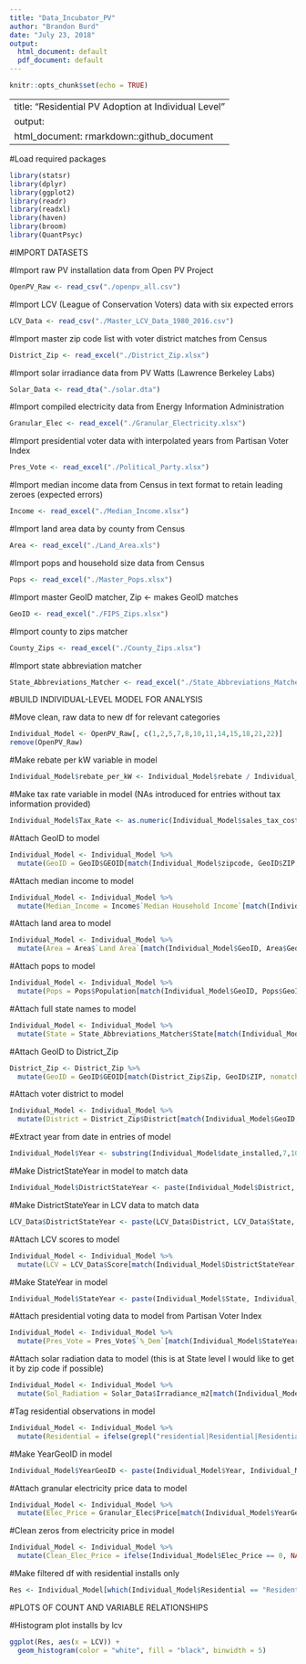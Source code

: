 ---
title: "Data_Incubator_PV"
author: "Brandon Burd"
date: "July 23, 2018"
output:
  html_document: default
  pdf_document: default
---

```{r setup, include=FALSE}
knitr::opts_chunk$set(echo = TRUE)
```

---
title: "Residential PV Adoption at Individual Level"
output:
  html_document: rmarkdown::github_document
---

#Load required packages
```{r load-packages, message=FALSE}
library(statsr)
library(dplyr)
library(ggplot2)
library(readr)
library(readxl)
library(haven)
library(broom)
library(QuantPsyc)
```






#IMPORT DATASETS


#Import raw PV installation data from Open PV Project
```{r open-raw-pv-data}
OpenPV_Raw <- read_csv("./openpv_all.csv")
```


#Import LCV (League of Conservation Voters) data with six expected errors
```{r open-LCV}
LCV_Data <- read_csv("./Master_LCV_Data_1980_2016.csv")
```


#Import master zip code list with voter district matches from Census
```{r open-voter-district-zip}
District_Zip <- read_excel("./District_Zip.xlsx")
```


#Import solar irradiance data from PV Watts (Lawrence Berkeley Labs)
```{r open-solar}
Solar_Data <- read_dta("./solar.dta")
```


#Import compiled electricity data from Energy Information Administration
```{r open-granular-elec}
Granular_Elec <- read_excel("./Granular_Electricity.xlsx")
```


#Import presidential voter data with interpolated years from Partisan Voter Index
```{r open-pres-vote}
Pres_Vote <- read_excel("./Political_Party.xlsx")
```


#Import median income data from Census in text format to retain leading zeroes (expected errors)
```{r open-median-income}
Income <- read_excel("./Median_Income.xlsx")
```


#Import land area data by county from Census
```{r open-land-area}
Area <- read_excel("./Land_Area.xls")
```


#Import pops and household size data from Census
```{r open-pops-and-households}
Pops <- read_excel("./Master_Pops.xlsx")
```


#Import master GeoID matcher, Zip <- makes GeoID matches
```{r open-fips-zips}
GeoID <- read_excel("./FIPS_Zips.xlsx")
```


#Import county to zips matcher
```{r open-county-zips}
County_Zips <- read_excel("./County_Zips.xlsx")
```


#Import state abbreviation matcher
```{r open-state-abbrev}
State_Abbreviations_Matcher <- read_excel("./State_Abbreviations_Matcher.xlsx")
```






#BUILD INDIVIDUAL-LEVEL MODEL FOR ANALYSIS


#Move clean, raw data to new df for relevant categories
```{r clean-raw-data}
Individual_Model <- OpenPV_Raw[, c(1,2,5,7,8,10,11,14,15,18,21,22)]
remove(OpenPV_Raw)
```


#Make rebate per kW variable in model
```{r rebate-per-kw-model}
Individual_Model$rebate_per_kW <- Individual_Model$rebate / Individual_Model$size_kw / 1000
```


#Make tax rate variable in model (NAs introduced for entries without tax information provided)
```{r tax-rate-model}
Individual_Model$Tax_Rate <- as.numeric(Individual_Model$sales_tax_cost) / as.numeric(Individual_Model$cost)
```


#Attach GeoID to model
```{r attach-geoid-model}
Individual_Model <- Individual_Model %>%
  mutate(GeoID = GeoID$GEOID[match(Individual_Model$zipcode, GeoID$ZIP, nomatch = NA)])
```


#Attach median income to model
```{r attach-median-income-model}
Individual_Model <- Individual_Model %>%
  mutate(Median_Income = Income$`Median Household Income`[match(Individual_Model$GeoID, Income$GeoID, nomatch = NA)])
```


#Attach land area to model
```{r attach-land-area-Model}
Individual_Model <- Individual_Model %>%
  mutate(Area = Area$`Land Area`[match(Individual_Model$GeoID, Area$GeoID, nomatch = NA)])
```


#Attach pops to model
```{r attach-pops-model}
Individual_Model <- Individual_Model %>%
  mutate(Pops = Pops$Population[match(Individual_Model$GeoID, Pops$GeoID, nomatch = NA)])
```


#Attach full state names to model
```{r attach-state-names-model}
Individual_Model <- Individual_Model %>%
  mutate(State = State_Abbreviations_Matcher$State[match(Individual_Model$state, State_Abbreviations_Matcher$Abbreviation, nomatch = NA)])
```


#Attach GeoID to District_Zip
```{r attach-geoid-district_zip}
District_Zip <- District_Zip %>%
  mutate(GeoID = GeoID$GEOID[match(District_Zip$Zip, GeoID$ZIP, nomatch = NA)])
```


#Attach voter district to model
```{r attach-district-model}
Individual_Model <- Individual_Model %>%
  mutate(District = District_Zip$District[match(Individual_Model$GeoID, District_Zip$GeoID, nomatch = 1)])
```


#Extract year from date in entries of model
```{r create-year-variable-model}
Individual_Model$Year <- substring(Individual_Model$date_installed,7,10)
```


#Make DistrictStateYear in model to match data
```{r district-state-year-model}
Individual_Model$DistrictStateYear <- paste(Individual_Model$District, Individual_Model$State, Individual_Model$Year, sep="")
```


#Make DistrictStateYear in LCV data to match data
```{r district-state-year-LCV}
LCV_Data$DistrictStateYear <- paste(LCV_Data$District, LCV_Data$State, LCV_Data$Year, sep="")
```


#Attach LCV scores to model
```{r attach-LCV-model}
Individual_Model <- Individual_Model %>%
  mutate(LCV = LCV_Data$Score[match(Individual_Model$DistrictStateYear, LCV_Data$DistrictStateYear)])
```


#Make StateYear in model
```{r state-year-column-model}
Individual_Model$StateYear <- paste(Individual_Model$State, Individual_Model$Year, sep="")
```


#Attach presidential voting data to model from Partisan Voter Index
```{r pres-vote-model}
Individual_Model <- Individual_Model %>%
  mutate(Pres_Vote = Pres_Vote$`%_Dem`[match(Individual_Model$StateYear, Pres_Vote$StateYear)])
```


#Attach solar radiation data to model (this is at State level I would like to get it by zip code if possible)
```{r attach-solar-model}
Individual_Model <- Individual_Model %>%
  mutate(Sol_Radiation = Solar_Data$Irradiance_m2[match(Individual_Model$State, Solar_Data$Full_Name)])
```


#Tag residential observations in model
```{r res-installs-labels-model}
Individual_Model <- Individual_Model %>%
  mutate(Residential = ifelse(grepl("residential|Residential|Residential/SF", Individual_Model$install_type), "Residential", "Not Residential"))
```


#Make YearGeoID in model
```{r year-geoid-model}
Individual_Model$YearGeoID <- paste(Individual_Model$Year, Individual_Model$GeoID, sep="")
```


#Attach granular electricity price data to model
```{r pull-gran-elec-price-model}
Individual_Model <- Individual_Model %>%
  mutate(Elec_Price = Granular_Elec$Price[match(Individual_Model$YearGeoID, Granular_Elec$YearGeoID, nomatch = NA)])
```


#Clean zeros from electricity price in model
```{r clean-gran-elec-price-model}
Individual_Model <- Individual_Model %>%
  mutate(Clean_Elec_Price = ifelse(Individual_Model$Elec_Price == 0, NA, Individual_Model$Elec_Price))
```


#Make filtered df with residential installs only
```{r res-filter}
Res <- Individual_Model[which(Individual_Model$Residential == "Residential"),]
```












#PLOTS OF COUNT AND VARIABLE RELATIONSHIPS



#Histogram plot installs by lcv
```{r histogram-lcv-installs}
ggplot(Res, aes(x = LCV)) +
  geom_histogram(color = "white", fill = "black", binwidth = 5)
```

